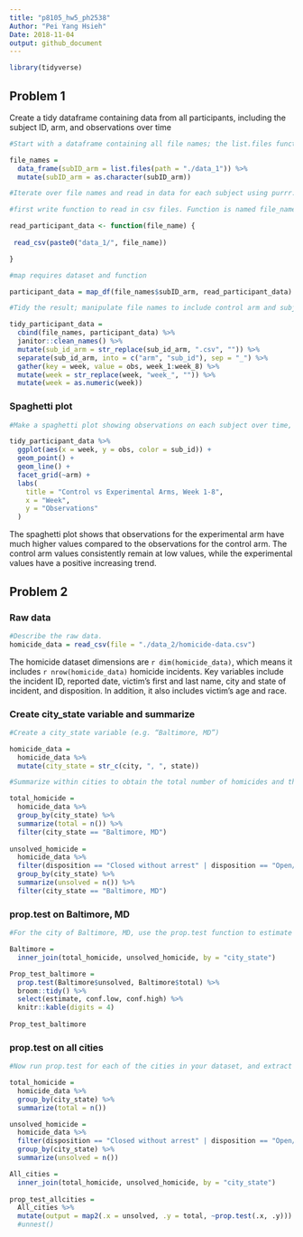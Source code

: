 ```yaml
---
title: "p8105_hw5_ph2538"
Author: "Pei Yang Hsieh"
Date: 2018-11-04
output: github_document
---
```


```r
library(tidyverse)
```


## Problem 1

Create a tidy dataframe containing data from all participants, including the subject ID, arm, and observations over time


```r
#Start with a dataframe containing all file names; the list.files function will help

file_names = 
  data_frame(subID_arm = list.files(path = "./data_1")) %>% 
  mutate(subID_arm = as.character(subID_arm))

#Iterate over file names and read in data for each subject using purrr::map and saving the result as a new variable in the dataframe

#first write function to read in csv files. Function is named file_name.

read_participant_data <- function(file_name) {
  
 read_csv(paste0("data_1/", file_name)) 

}

#map requires dataset and function

participant_data = map_df(file_names$subID_arm, read_participant_data)

#Tidy the result; manipulate file names to include control arm and subject ID, make sure weekly observations are “tidy”, and do any other tidying that’s necessary

tidy_participant_data = 
  cbind(file_names, participant_data) %>% 
  janitor::clean_names() %>% 
  mutate(sub_id_arm = str_replace(sub_id_arm, ".csv", "")) %>% 
  separate(sub_id_arm, into = c("arm", "sub_id"), sep = "_") %>% 
  gather(key = week, value = obs, week_1:week_8) %>% 
  mutate(week = str_replace(week, "week_", "")) %>% 
  mutate(week = as.numeric(week))

```

### Spaghetti plot

```r
#Make a spaghetti plot showing observations on each subject over time, and comment on differences between groups.

tidy_participant_data %>% 
  ggplot(aes(x = week, y = obs, color = sub_id)) +
  geom_point() +
  geom_line() +
  facet_grid(~arm) + 
  labs(
    title = "Control vs Experimental Arms, Week 1-8",
    x = "Week",
    y = "Observations"
  )

```



The spaghetti plot shows that observations for the experimental arm have much higher values compared to the observations for the control arm. The control arm values consistently remain at low values, while the experimental values have a positive increasing trend.




## Problem 2

### Raw data

```r
#Describe the raw data.
homicide_data = read_csv(file = "./data_2/homicide-data.csv")
```


The homicide dataset dimensions are `r dim(homicide_data)`, which means it includes `r nrow(homicide_data)` homicide incidents. Key variables include the incident ID, reported date, victim's first and last name, city and state of incident, and disposition. In addition, it also includes victim's age and race.

### Create city_state variable and summarize

```r
#Create a city_state variable (e.g. “Baltimore, MD”)

homicide_data =
  homicide_data %>% 
  mutate(city_state = str_c(city, ", ", state))

#Summarize within cities to obtain the total number of homicides and the number of unsolved homicides (those for which the disposition is “Closed without arrest” or “Open/No arrest”)

total_homicide =
  homicide_data %>% 
  group_by(city_state) %>% 
  summarize(total = n()) %>% 
  filter(city_state == "Baltimore, MD") 
  
unsolved_homicide =
  homicide_data %>%
  filter(disposition == "Closed without arrest" | disposition == "Open/No arrest") %>% 
  group_by(city_state) %>% 
  summarize(unsolved = n()) %>% 
  filter(city_state == "Baltimore, MD") 

```

### prop.test on Baltimore, MD

```r
#For the city of Baltimore, MD, use the prop.test function to estimate the proportion of homicides that are unsolved; save the output of prop.test as an R object, apply the broom::tidy to this object and pull the estimated proportion and confidence intervals from the resulting tidy dataframe.

Baltimore = 
  inner_join(total_homicide, unsolved_homicide, by = "city_state")

Prop_test_baltimore =
  prop.test(Baltimore$unsolved, Baltimore$total) %>% 
  broom::tidy() %>% 
  select(estimate, conf.low, conf.high) %>% 
  knitr::kable(digits = 4)
  
Prop_test_baltimore

```

### prop.test on all cities


```r
#Now run prop.test for each of the cities in your dataset, and extract both the proportion of unsolved homicides and the confidence interval for each. Do this within a “tidy” pipeline, making use of purrr::map, purrr::map2, list columns and unnest as necessary to create a tidy dataframe with estimated proportions and CIs for each city.

total_homicide =
  homicide_data %>% 
  group_by(city_state) %>% 
  summarize(total = n())

unsolved_homicide =
  homicide_data %>%
  filter(disposition == "Closed without arrest" | disposition == "Open/No arrest") %>% 
  group_by(city_state) %>% 
  summarize(unsolved = n())

All_cities = 
  inner_join(total_homicide, unsolved_homicide, by = "city_state") 
  
prop_test_allcities = 
  All_cities %>% 
  mutate(output = map2(.x = unsolved, .y = total, ~prop.test(.x, .y)))
  #unnest()

```

